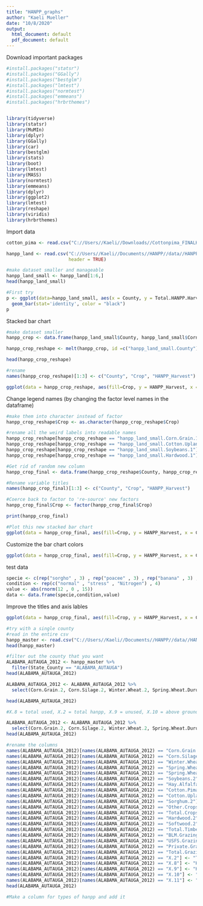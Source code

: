 ```yaml
---
title: "HANPP_graphs"
author: "Kaeli Mueller"
date: "10/8/2020"
output:
  html_document: default
  pdf_document: default
---
```


Download important packages
```r
#install.packages("statsr")
#install.packages("GGally")
#install.packages("bestglm")
#install.packages("lmtest")
#install.packages("normtest")
#install.packages("emmeans")
#install.packages("hrbrthemes")


library(tidyverse)
library(statsr)
library(MuMIn)
library(dplyr)
library(GGally)
library(car)
library(bestglm)
library(stats)
library(boot)
library(lmtest)
library(MASS)
library(normtest)
library(emmeans)
library(dplyr)
library(ggplot2)
library(lmtest)
library(reshape)
library(viridis)
library(hrbrthemes)
```

Import data
```r
cotton_pima <- read.csv("C://Users//Kaeli//Downloads//Cottonpima_FINALHANPP.csv", header = T)

hanpp_land <- read.csv("C://Users//Kaeli//Documents//HANPP//data//HANPP_general//HANPP_DataSet_LandEstimates.csv", 
                       header = TRUE)

#make dataset smaller and manageable
hanpp_land_small <- hanpp_land[1:6,]
head(hanpp_land_small)

#First try
p <- ggplot(data=hanpp_land_small, aes(x = County, y = Total.HANPP.Harvest, fill = Corn.Grain)) + 
  geom_bar(stat='identity', color = "black")
p
```
Stacked bar chart
```r
#make dataset smaller
hanpp_crop <- data.frame(hanpp_land_small$County, hanpp_land_small$Corn.Grain.1, hanpp_land_small$Cotton.Upland.1, hanpp_land_small$Soybeans.1, hanpp_land_small$Hardwood.1)

hanpp_crop_reshape <- melt(hanpp_crop, id =c("hanpp_land_small.County"))

head(hanpp_crop_reshape)

#rename
names(hanpp_crop_reshape)[1:3] <- c("County", "Crop", "HANPP_Harvest")

ggplot(data = hanpp_crop_reshape, aes(fill=Crop, y = HANPP_Harvest, x = County)) + geom_bar(position = "stack", stat = "identity")
```

Change legend names (by changing the factor level names in the dataframe)
```r
#make them into character instead of factor
hanpp_crop_reshape$Crop <- as.character(hanpp_crop_reshape$Crop)

#rename all the weird labels into readable names
hanpp_crop_reshape[hanpp_crop_reshape == "hanpp_land_small.Corn.Grain.1"] <- "Corn"
hanpp_crop_reshape[hanpp_crop_reshape == "hanpp_land_small.Cotton.Upland.1"] <- "Upland Cotton"
hanpp_crop_reshape[hanpp_crop_reshape == "hanpp_land_small.Soybeans.1"] <- "Soybeans"
hanpp_crop_reshape[hanpp_crop_reshape == "hanpp_land_small.Hardwood.1"] <- "Hardwood"

#Get rid of random new column
hanpp_crop_final <- data.frame(hanpp_crop_reshape$County, hanpp_crop_reshape$Crop, hanpp_crop_reshape$HANPP_Harvest)

#Rename variable titles
names(hanpp_crop_final)[1:3] <- c("County", "Crop", "HANPP_Harvest")

#Coerce back to factor to 're-source' new factors
hanpp_crop_final$Crop <- factor(hanpp_crop_final$Crop)

print(hanpp_crop_final)

#Plot this new stacked bar chart
ggplot(data = hanpp_crop_final, aes(fill=Crop, y = HANPP_Harvest, x = County)) + geom_bar(position = "stack", stat = "identity")
```

Customize the bar chart colors
```r
ggplot(data = hanpp_crop_final, aes(fill=Crop, y = HANPP_Harvest, x = County)) + geom_bar(position = "stack", stat = "identity") + scale_fill_manual(values = c("#FFD700","#663300", "#006400", "#ff0000"))
```

test data
```r
specie <- c(rep("sorgho" , 3) , rep("poacee" , 3) , rep("banana" , 3) , rep("triticum" , 3) )
condition <- rep(c("normal" , "stress" , "Nitrogen") , 4)
value <- abs(rnorm(12 , 0 , 15))
data <- data.frame(specie,condition,value)
```

Improve the titles and axis lables
```r
ggplot(data = hanpp_crop_final, aes(fill=Crop, y = HANPP_Harvest, x = County)) + geom_bar(position = "stack", stat = "identity") + scale_fill_manual(values = c("#FFD700","#663300", "#006400", "#ff0000")) +ggtitle("HANPP Harvest in Alabama Counties") + ylab("HANPP Harvest (g C/m^2/year)")
```

```r
#try with a single county
#read in the entire csv
hanpp_master <- read.csv("C://Users//Kaeli//Documents//HANPP//data//HANPP_general//Master_HANPP_no_units.csv", header = TRUE)
head(hanpp_master)

#filter out the county that you want
ALABAMA_AUTAUGA_2012 <- hanpp_master %>% 
  filter(State_County == "ALABAMA_AUTAUGA")
head(ALABAMA_AUTAUGA_2012)

ALABAMA_AUTAUGA_2012 <- ALABAMA_AUTAUGA_2012 %>% 
  select(Corn.Grain.2, Corn.Silage.2, Winter.Wheat.2, Spring.Wheat.Durum.2, Spring.Wheat.Excluding.Durum.2, Soybeans.2, Hay.Alfalfa.2, Cotton.Pima.2, Cotton.Upland.2, Sorghum.2, Other.Crops.2, Total.Crops.2, Hardwood.2, Softwood.2, Total.Timber.2, BLM.Grazing.2, USFS.Grazing.2, Private.Grazing.Land.2, Total.Grazing.2, X.2, Corn.Grain.8, Corn.Silage.8, Winter.Wheat.8, Spring.Wheat.Durum.8, Spring.Wheat.Excluding.Durum.8, Soybeans.8, Hay.Alfalfa.8, Cotton.Pima.8, Cotton.Upland.8, Sorghum.8, Other.Crops.8, Total.Crops.8, Hardwood.8, Softwood.8, Total.Timber.8, BLM.Grazing.8, USFS.Grazing.8, Private.Grazing.Land.8, Total.Crops.8, X.8, Corn.Grain.9, Corn.Silage.9, Winter.Wheat.9, Spring.Wheat.Durum.9, Spring.Wheat.Excluding.Durum.9, Soybeans.9, Hay.Alfalfa.9, Cotton.Pima.9, Cotton.Upland.9, Sorghum.9, Other.Crops.9, Total.Crops.9, Hardwood.9, Softwood.9, Total.Timber.9, BLM.Grazing.9, USFS.Grazing.9, Private.Grazing.Land.9, Total.Grazing.9, X.9, Corn.Grain.10, Corn.Silage.10, Winter.Wheat.10, Spring.Wheat.Durum.10, Spring.Wheat.Excluding.Durum.10, Soybeans.10, Hay.Alfalfa.10, Cotton.Pima.10, Cotton.Upland.10, Sorghum.10, Other.Crops.10, Total.Crops.10, Hardwood.10, Softwood.10, Total.Timber.10, BLM.Grazing.10, USFS.Grazing.10, Private.Grazing.Land.10, Total.Grazing.10, X.10, Corn.Grain.11, Corn.Silage.11, Winter.Wheat.11, Spring.Wheat.Durum.11, Spring.Wheat.Excluding.Durum.11, Soybeans.11, Hay.Alfalfa.11, Cotton.Pima.11, Cotton.Pima.11, Cotton.Upland.11, Sorghum.11, Other.Crops.11, Total.Crops.11, Hardwood.11, Softwood.11, Total.Timber.11, BLM.Grazing.11, USFS.Grazing.11, Private.Grazing.Land.11, Total.Crops.11, X.11)

head(ALABAMA_AUTAUGA_2012)

#X.8 = total used, X.2 = total hanpp, X.9 = unused, X.10 = above ground, X.11 = belowground

ALABAMA_AUTAUGA_2012 <- ALABAMA_AUTAUGA_2012 %>% 
  select(Corn.Grain.2, Corn.Silage.2, Winter.Wheat.2, Spring.Wheat.Durum.2, Spring.Wheat.Excluding.Durum.2, Soybeans.2, Hay.Alfalfa.2, Cotton.Pima.2, Cotton.Upland.2, Sorghum.2, Other.Crops.2, Total.Crops.2, Hardwood.2, Softwood.2, Total.Timber.2, BLM.Grazing.2, USFS.Grazing.2, Private.Grazing.Land.2, Total.Grazing.2, X.2, X.8, X.9, X.10, X.11)
head(ALABAMA_AUTAUGA_2012)

#rename the columns
names(ALABAMA_AUTAUGA_2012)[names(ALABAMA_AUTAUGA_2012) == "Corn.Grain.2"] <- "Corn Grain"
names(ALABAMA_AUTAUGA_2012)[names(ALABAMA_AUTAUGA_2012) == "Corn.Silage.2"] <- "Corn Silage"
names(ALABAMA_AUTAUGA_2012)[names(ALABAMA_AUTAUGA_2012) == "Winter.Wheat.2"] <- "Winter Wheat"
names(ALABAMA_AUTAUGA_2012)[names(ALABAMA_AUTAUGA_2012) == "Spring.Wheat.Durum.2"] <- "Spring Wheat Dururm"
names(ALABAMA_AUTAUGA_2012)[names(ALABAMA_AUTAUGA_2012) == "Spring.Wheat.Excluding.Durum.2"] <- "Spring Wheat Excluding Durum"
names(ALABAMA_AUTAUGA_2012)[names(ALABAMA_AUTAUGA_2012) == "Soybeans.2"] <- "Soybeans"
names(ALABAMA_AUTAUGA_2012)[names(ALABAMA_AUTAUGA_2012) == "Hay.Alfalfa.2"] <- "Hay Alfalfa"
names(ALABAMA_AUTAUGA_2012)[names(ALABAMA_AUTAUGA_2012) == "Cotton.Pima.2"] <- "Cotton Pima"
names(ALABAMA_AUTAUGA_2012)[names(ALABAMA_AUTAUGA_2012) == "Cotton.Upland.2"] <- "Cotton Upland"
names(ALABAMA_AUTAUGA_2012)[names(ALABAMA_AUTAUGA_2012) == "Sorghum.2"] <- "Sorghum"
names(ALABAMA_AUTAUGA_2012)[names(ALABAMA_AUTAUGA_2012) == "Other.Crops.2"] <- "Other Crops"
names(ALABAMA_AUTAUGA_2012)[names(ALABAMA_AUTAUGA_2012) == "Total.Crops.2"] <- "Total Crops"
names(ALABAMA_AUTAUGA_2012)[names(ALABAMA_AUTAUGA_2012) == "Hardwood.2"] <- "Hardwood"
names(ALABAMA_AUTAUGA_2012)[names(ALABAMA_AUTAUGA_2012) == "Softwood.2"] <- "Softwood"
names(ALABAMA_AUTAUGA_2012)[names(ALABAMA_AUTAUGA_2012) == "Total.Timber.2"] <- "Total Timber"
names(ALABAMA_AUTAUGA_2012)[names(ALABAMA_AUTAUGA_2012) == "BLM.Grazing.2"] <- "BLM Grazing"
names(ALABAMA_AUTAUGA_2012)[names(ALABAMA_AUTAUGA_2012) == "USFS.Grazing.2"] <- "USFS Grazing"
names(ALABAMA_AUTAUGA_2012)[names(ALABAMA_AUTAUGA_2012) == "Private.Grazing.Land.2"] <- "Private Grazing Land"
names(ALABAMA_AUTAUGA_2012)[names(ALABAMA_AUTAUGA_2012) == "Total.Grazing.2"] <- "Total Grazing"
names(ALABAMA_AUTAUGA_2012)[names(ALABAMA_AUTAUGA_2012) == "X.2"] <- "Total HANPP Harvest"
names(ALABAMA_AUTAUGA_2012)[names(ALABAMA_AUTAUGA_2012) == "X.8"] <- "HANPP Harvest Used"
names(ALABAMA_AUTAUGA_2012)[names(ALABAMA_AUTAUGA_2012) == "X.9"] <- "HANPP Harvest Unused"
names(ALABAMA_AUTAUGA_2012)[names(ALABAMA_AUTAUGA_2012) == "X.10"] <- "HANPP Harvest Aboveground"
names(ALABAMA_AUTAUGA_2012)[names(ALABAMA_AUTAUGA_2012) == "X.11"] <- "HANPP Harvest Belowground"
head(ALABAMA_AUTAUGA_2012)

#Make a column for types of hanpp and add it


```

